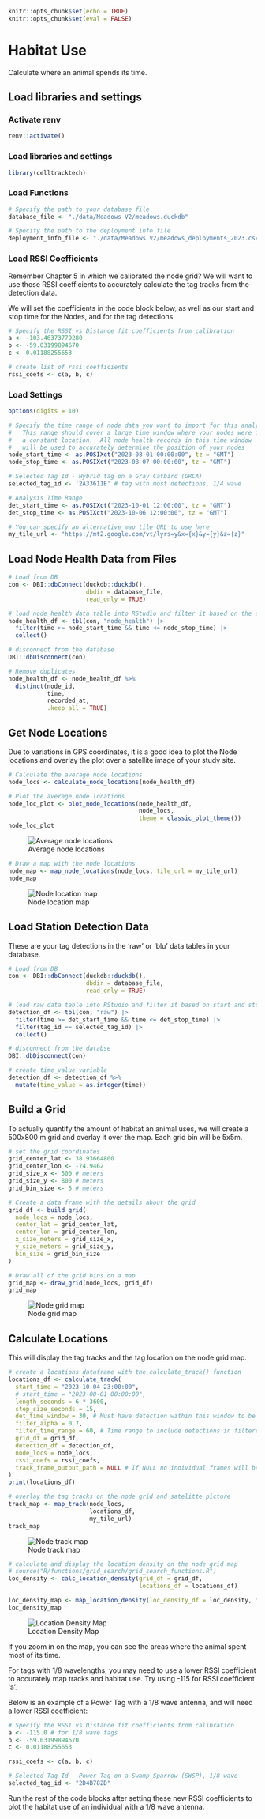 ```r
knitr::opts_chunk$set(echo = TRUE)
knitr::opts_chunk$set(eval = FALSE)
```

# Habitat Use

Calculate where an animal spends its time.

## Load libraries and settings

### Activate renv
```r
renv::activate()
```

### Load libraries and settings
```r
library(celltracktech)
```

### Load Functions
```r
# Specify the path to your database file
database_file <- "./data/Meadows V2/meadows.duckdb"

# Specify the path to the deployment info file
deployment_info_file <- "./data/Meadows V2/meadows_deployments_2023.csv"
```


### Load RSSI Coefficients

Remember Chapter 5 in which we calibrated the node grid? We will want to use those RSSI coefficients to accurately calculate the tag tracks from the detection data. 

We will set the coefficients in the code block below, as well as our start and stop time for the Nodes, and for the tag detections. 
```r
# Specify the RSSI vs Distance fit coefficients from calibration
a <- -103.46373779280
b <- -59.03199894670
c <- 0.01188255653

# create list of rssi coefficients
rssi_coefs <- c(a, b, c)
```

### Load Settings
```r
options(digits = 10)

# Specify the time range of node data you want to import for this analysis
#   This range should cover a large time window where your nodes were in
#   a constant location.  All node health records in this time window
#   will be used to accurately determine the position of your nodes
node_start_time <- as.POSIXct("2023-08-01 00:00:00", tz = "GMT")
node_stop_time <- as.POSIXct("2023-08-07 00:00:00", tz = "GMT")

# Selected Tag Id - Hybrid tag on a Gray Catbird (GRCA)
selected_tag_id <- '2A33611E' # tag with most detections, 1/4 wave

# Analysis Time Range
det_start_time <- as.POSIXct("2023-10-01 12:00:00", tz = "GMT")
det_stop_time <- as.POSIXct("2023-10-06 12:00:00", tz = "GMT")

# You can specify an alternative map tile URL to use here
my_tile_url <- "https://mt2.google.com/vt/lyrs=y&x={x}&y={y}&z={z}"
```

## Load Node Health Data from Files

```r
# Load from DB
con <- DBI::dbConnect(duckdb::duckdb(), 
                      dbdir = database_file, 
                      read_only = TRUE)

# load node_health data table into RStudio and filter it based on the start and stop time
node_health_df <- tbl(con, "node_health") |>
  filter(time >= node_start_time && time <= node_stop_time) |>
  collect()

# disconnect from the database
DBI::dbDisconnect(con)

# Remove duplicates
node_health_df <- node_health_df %>% 
  distinct(node_id, 
           time, 
           recorded_at, 
           .keep_all = TRUE)
```

## Get Node Locations

Due to variations in GPS coordinates, it is a good idea to plot the Node locations and overlay the plot over a satellite image of your study site.

```r
# Calculate the average node locations
node_locs <- calculate_node_locations(node_health_df)

# Plot the average node locations
node_loc_plot <- plot_node_locations(node_health_df, 
                                     node_locs, 
                                     theme = classic_plot_theme())
node_loc_plot
```
![Average node locations](images/habitat_use_node_loc_plot.png)

```r
# Draw a map with the node locations
node_map <- map_node_locations(node_locs, tile_url = my_tile_url)
node_map
```
![Node location map](images/habitat_use_node_map.png)

## Load Station Detection Data

These are your tag detections in the 'raw' or 'blu' data tables in your database.
```r
# Load from DB
con <- DBI::dbConnect(duckdb::duckdb(), 
                      dbdir = database_file, 
                      read_only = TRUE)

# load raw data table into RStudio and filter it based on start and stop time
detection_df <- tbl(con, "raw") |>
  filter(time >= det_start_time && time <= det_stop_time) |>
  filter(tag_id == selected_tag_id) |>
  collect()

# disconnect from the databse
DBI::dbDisconnect(con)

# create time_value variable
detection_df <- detection_df %>% 
  mutate(time_value = as.integer(time))
```

## Build a Grid

To actually quantify the amount of habitat an animal uses, we will create a 500x800 m grid and overlay it over the map. Each grid bin will be 5x5m.
```r
# set the grid coordinates
grid_center_lat <- 38.93664800
grid_center_lon <- -74.9462
grid_size_x <- 500 # meters
grid_size_y <- 800 # meters
grid_bin_size <- 5 # meters

# Create a data frame with the details about the grid
grid_df <- build_grid(
  node_locs = node_locs,
  center_lat = grid_center_lat,
  center_lon = grid_center_lon,
  x_size_meters = grid_size_x,
  y_size_meters = grid_size_y,
  bin_size = grid_bin_size
)

# Draw all of the grid bins on a map
grid_map <- draw_grid(node_locs, grid_df)
grid_map
```
![Node grid map](images/habitat_use_grid_map.png)

## Calculate Locations

This will display the tag tracks and the tag location on the node grid map.
```r
# create a locations dataframe with the calculate_track() function
locations_df <- calculate_track(
  start_time = "2023-10-04 23:00:00",
  # start_time = "2023-08-01 00:00:00",
  length_seconds = 6 * 3600,
  step_size_seconds = 15,
  det_time_window = 30, # Must have detection within this window to be included in position calculation
  filter_alpha = 0.7,
  filter_time_range = 60, # Time range to include detections in filtered value
  grid_df = grid_df,
  detection_df = detection_df,
  node_locs = node_locs,
  rssi_coefs = rssi_coefs,
  track_frame_output_path = NULL # If NULL no individual frames will be saved
)
print(locations_df)

# overlay the tag tracks on the node grid and satelitte picture
track_map <- map_track(node_locs, 
                       locations_df, 
                       my_tile_url)
track_map
```
![Node track map](images/habitat_use_track_map.png)

```r
# calculate and display the location density on the node grid map
# source("R/functions/grid_search/grid_search_functions.R")
loc_density <- calc_location_density(grid_df = grid_df, 
                                     locations_df = locations_df)

loc_density_map <- map_location_density(loc_density_df = loc_density, my_tile_url)
loc_density_map
```
![Location Density Map](images/habitat_use_location_density_map.png)

If you zoom in on the map, you can see the areas where the animal spent most of its time.

For tags with 1/8 wavelengths, you may need to use a lower RSSI coefficient to accurately map tracks and habitat use. Try using -115 for RSSI coefficient 'a'.

Below is an example of a Power Tag with a 1/8 wave antenna, and will need a lower RSSI coefficient:
```r
# Specify the RSSI vs Distance fit coefficients from calibration
a <- -115.0 # for 1/8 wave tags
b <- -59.03199894670
c <- 0.01188255653

rssi_coefs <- c(a, b, c)

# Selected Tag Id - Power Tag on a Swamp Sparrow (SWSP), 1/8 wave
selected_tag_id <- "2D4B782D"
```

Run the rest of the code blocks after setting these new RSSI coefficients to plot the habitat use of an individual with a 1/8 wave antenna.